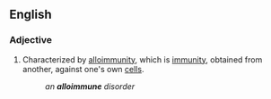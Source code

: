 ==English==
===Adjective===
{{en-adj|-}}
#{{pathology}} Characterized by [[alloimmunity]], which is [[immunity]], obtained from another, against one's own [[cell]]s.
#:''an '''alloimmune''' disorder''